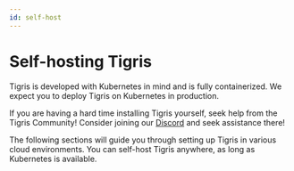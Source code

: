 ```yaml
---
id: self-host
---
```


# Self-hosting Tigris

Tigris is developed with Kubernetes in mind and is fully containerized. We
expect you to deploy Tigris on Kubernetes in production.

If you are having a hard time installing Tigris yourself, seek help from the
Tigris Community! Consider joining our [Discord](https://discord.tigrisdata.com/)
and seek assistance there!

The following sections will guide you through setting up Tigris in various
cloud environments. You can self-host Tigris anywhere, as long as Kubernetes is
available.

